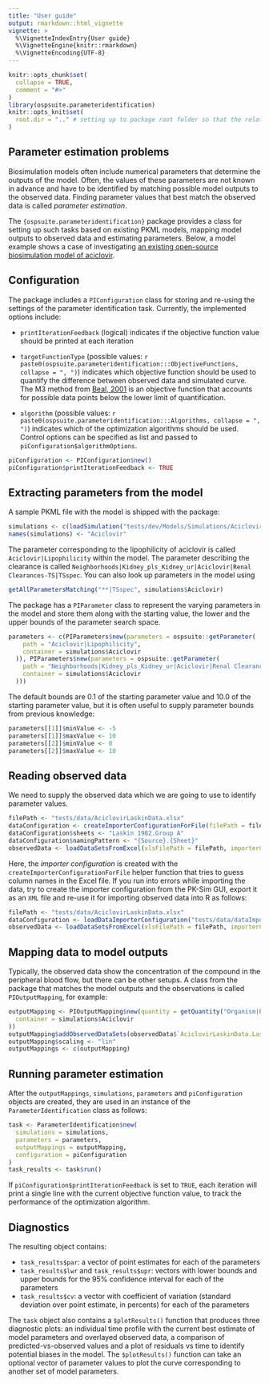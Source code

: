 ```yaml
---
title: "User guide"
output: rmarkdown::html_vignette
vignette: >
  %\VignetteIndexEntry{User guide}
  %\VignetteEngine{knitr::rmarkdown}
  %\VignetteEncoding{UTF-8}
---
```


```r
knitr::opts_chunk$set(
  collapse = TRUE,
  comment = "#>"
)
library(ospsuite.parameteridentification)
knitr::opts_knit$set(
  root.dir = ".." # setting up to package root folder so that the relative paths match between the vignettes and the tests
)
```

## Parameter estimation problems

Biosimulation models often include numerical parameters that determine the outputs of the model. Often, the values of these parameters are not known in advance and have to be identified by matching possible model outputs to the observed data. Finding parameter values that best match the observed data is called *parameter estimation*.

The `{ospsuite.parameteridentification}` package provides a class for setting up such tasks based on existing PKML models, mapping model outputs to observed data and estimating parameters. Below, a model example shows a case of investigating [an existing open-source biosimulation model of aciclovir](https://github.com/Open-Systems-Pharmacology/Example_Aciclovir).

## Configuration

The package includes a `PIConfiguration` class for storing and re-using the settings of the parameter identification task. Currently, the implemented options include: 

* `printIterationFeedback` (logical) indicates if the objective function value should be printed at each iteration

* `targetFunctionType` (possible values: `r paste0(ospsuite.parameteridentification:::ObjectiveFunctions, collapse = ", ")`) indicates which objective function should be used to quantify the difference between observed data and simulated curve. The M3 method from [Beal, 2001](https://link.springer.com/article/10.1023/A:1012299115260) is an objective function that accounts for possible data points below the lower limit of quantification.

* `algorithm` (possible values: `r paste0(ospsuite.parameteridentification:::Algorithms, collapse = ", ")`) indicates which of the optimization algorithms should be used. Control options can be specified as list and passed to `piConfiguration$algorithmOptions`.

```r
piConfiguration <- PIConfiguration$new()
piConfiguration$printIterationFeedback <- TRUE
```

## Extracting parameters from the model

A sample PKML file with the model is shipped with the package: 
```r
simulations <- c(loadSimulation("tests/dev/Models/Simulations/Aciclovir.pkml"))
names(simulations) <- "Aciclovir"
```

The parameter corresponding to the lipophilicity of aciclovir is called `Aciclovir|Lipophilicity` within the model. The parameter describing the clearance is called `Neighborhoods|Kidney_pls_Kidney_ur|Aciclovir|Renal Clearances-TS|TSspec`. You can also look up parameters in the model using 

```r
getAllParametersMatching("**|TSspec", simulations$Aciclovir)
```

The package has a `PIParameter` class to represent the varying parameters in the model and store them along with the starting value, the lower and the upper bounds of the parameter search space.

```r
parameters <- c(PIParameters$new(parameters = ospsuite::getParameter(
    path = "Aciclovir|Lipophilicity", 
    container = simulations$Aciclovir
  )), PIParameters$new(parameters = ospsuite::getParameter(
    path = "Neighborhoods|Kidney_pls_Kidney_ur|Aciclovir|Renal Clearances-TS|TSspec",
    container = simulations$Aciclovir
  )))
```

The default bounds are 0.1 of the starting parameter value and 10.0 of the starting parameter value, but it is often useful to supply parameter bounds from previous knowledge:
```r
parameters[[1]]$minValue <- -5
parameters[[1]]$maxValue <- 10
parameters[[2]]$minValue <- 0
parameters[[2]]$maxValue <- 10
```

## Reading observed data

We need to supply the observed data which we are going to use to identify parameter values. 

```r
filePath <- "tests/data/AciclovirLaskinData.xlsx"
dataConfiguration <- createImporterConfigurationForFile(filePath = filePath)
dataConfiguration$sheets <- "Laskin 1982.Group A"
dataConfiguration$namingPattern <- "{Source}.{Sheet}"
observedData <- loadDataSetsFromExcel(xlsFilePath = filePath, importerConfigurationOrPath = dataConfiguration)
```

Here, the *importer configuration* is created with the `createImporterConfigurationForFile` helper function that tries to guess column names in the Excel file. If you run into errors while importing the data, try to create the importer configuration from the PK-Sim GUI, export it as an `XML` file and re-use it for importing observed data into R as follows:
```r
filePath <- "tests/data/AciclovirLaskinData.xlsx"
dataConfiguration <- loadDataImporterConfiguration("tests/data/dataImporter_configuration.xml")
observedData <- loadDataSetsFromExcel(xlsFilePath = filePath, importerConfigurationOrPath = dataConfiguration)
```

## Mapping data to model outputs

Typically, the observed data show the concentration of the compound in the peripheral blood flow, but there can be other setups. A class from the package that matches the model outputs and the observations is called `PIOutputMapping`, for example:

```r
outputMapping <- PIOutputMapping$new(quantity = getQuantity("Organism|PeripheralVenousBlood|Aciclovir|Plasma (Peripheral Venous Blood)",
  container = simulations$Aciclovir
))
outputMapping$addObservedDataSets(observedData$`AciclovirLaskinData.Laskin 1982.Group A`)
outputMapping$scaling <- "lin"
outputMappings <- c(outputMapping)
```

## Running parameter estimation

After the `outputMappings`, `simulations`, `parameters` and `piConfiguration` objects are created, they are used in an instance of the `ParameterIdentification` class as follows:

```r
task <- ParameterIdentification$new(
  simulations = simulations,
  parameters = parameters,
  outputMappings = outputMapping,
  configuration = piConfiguration
)
task_results <- task$run()
```

If `piConfiguration$printIterationFeedback` is set to `TRUE`, each iteration will print a single line with the current objective function value, to track the performance of the optimization algorithm.

## Diagnostics

The resulting object contains: 

* `task_results$par`: a vector of point estimates for each of the parameters
* `task_results$lwr` and `task_results$upr`: vectors with lower bounds and upper bounds for the 95% confidence interval for each of the parameters
* `task_results$cv`: a vector with coefficient of variation (standard deviation over point estimate, in percents) for each of the parameters

The `task` object also contains a `$plotResults()` function that produces three diagnostic plots: an individual time profile with the current best estimate of model parameters and overlayed observed data, a comparison of predicted-vs-observed values and a plot of residuals vs time to identify potential biases in the model. The `$plotResults()` function can take an optional vector of parameter values to plot the curve corresponding to another set of model parameters.
